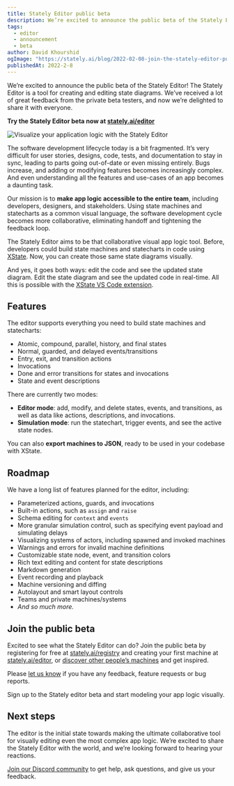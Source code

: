 ```yaml
---
title: Stately Editor public beta
description: We’re excited to announce the public beta of the Stately Editor! The Stately Editor is a tool for creating and editing state diagrams. We’ve received a lot of great feedback from the private beta testers, and now we’re delighted to share it with everyone.
tags:
  - editor
  - announcement
  - beta
author: David Khourshid
ogImage: "https://stately.ai/blog/2022-02-08-join-the-stately-editor-public-beta.png"
publishedAt: 2022-2-8
---
```


We’re excited to announce the public beta of the Stately Editor! The Stately Editor is a tool for creating and editing state diagrams. We’ve received a lot of great feedback from the private beta testers, and now we’re delighted to share it with everyone.

**Try the Stately Editor beta now at [stately.ai/editor](https://stately.ai/editor)**

![Visualize your application logic with the Stately Editor](./images/stately-editor-public-beta.png)

The software development lifecycle today is a bit fragmented. It’s very difficult for user stories, designs, code, tests, and documentation to stay in sync, leading to parts going out-of-date or even missing entirely. Bugs increase, and adding or modifying features becomes increasingly complex. And even understanding all the features and use-cases of an app becomes a daunting task.

Our mission is to **make app logic accessible to the entire team**, including developers, designers, and stakeholders. Using state machines and statecharts as a common visual language, the software development cycle becomes more collaborative, eliminating handoff and tightening the feedback loop.

The Stately Editor aims to be that collaborative visual app logic tool. Before, developers could build state machines and statecharts in code using [XState](https://github.com/statelyai/xstate). Now, you can create those same state diagrams visually.

And yes, it goes both ways: edit the code and see the updated state diagram. Edit the state diagram and see the updated code in real-time. All this is possible with the [XState VS Code extension](https://marketplace.visualstudio.com/items?itemName=statelyai.stately-vscode).

## Features

The editor supports everything you need to build state machines and statecharts:

- Atomic, compound, parallel, history, and final states
- Normal, guarded, and delayed events/transitions
- Entry, exit, and transition actions
- Invocations
- Done and error transitions for states and invocations
- State and event descriptions

There are currently two modes:

- **Editor mode**: add, modify, and delete states, events, and transitions, as well as data like actions, descriptions, and invocations.
- **Simulation mode**: run the statechart, trigger events, and see the active state nodes.

You can also **export machines to JSON**, ready to be used in your codebase with XState.

## Roadmap

We have a long list of features planned for the editor, including:

- Parameterized actions, guards, and invocations
- Built-in actions, such as `assign` and `raise`
- Schema editing for `context` and `events`
- More granular simulation control, such as specifying event payload and simulating delays
- Visualizing systems of actors, including spawned and invoked machines
- Warnings and errors for invalid machine definitions
- Customizable state node, event, and transition colors
- Rich text editing and content for state descriptions
- Markdown generation
- Event recording and playback
- Machine versioning and diffing
- Autolayout and smart layout controls
- Teams and private machines/systems
- _And so much more._

## Join the public beta

Excited to see what the Stately Editor can do? Join the public beta by registering for free at [stately.ai/registry](https://stately.ai/registry?source=blog) and creating your first machine at [stately.ai/editor](https://stately.ai/editor?source=blog), or [discover other people’s machines](https://stately.ai/registry/discover?source=blog) and get inspired.

Please [let us know](https://github.com/statelyai/editor-feedback/issues/new) if you have any feedback, feature requests or bug reports.

<Announcement cta="Sign up for the beta" href="https://stately.ai/editor?source=blog">
  Sign up to the Stately editor beta and start modeling your app logic visually.
</Announcement>

## Next steps

The editor is the initial state towards making the ultimate collaborative tool for visually editing even the most complex app logic. We’re excited to share the Stately Editor with the world, and we’re looking forward to hearing your reactions.

[Join our Discord community](https://discord.gg/xstate) to get help, ask questions, and give us your feedback.
